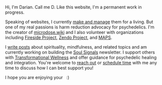 <Heading text="Welcome" level="h1" />

Hi, I'm Darian. Call me D. Like this website, I'm a permanent work in progress.

Speaking of websites, I currently [make and manage](https://drive.google.com/file/d/1iTvpI1tIrhsLtupMHxhMja_BJkFOAb55/view) them for a living. But one of my real passions is harm reduction advocacy for psychedelics. I'm the creator of [microdose.wiki](https://microdose.wiki) and I also volunteer with organizations including [Fireside Project](https://firesideproject.org), [Zendo Project](https://zendoproject.org), and [MAPS](https://maps.org).

I [write posts](/posts) about spirituality, mindfulness, and related topics and am currently working on building the [Soul Signals](https://soul-science.com) newsletter. I support others with [Transformational Wellness](/transformational-wellness) and offer guidance for psychedelic healing and integration. You're welcome to [reach out](mailto:darian@soul-science.com) or [schedule time](https://calendly.com/soul-science/30) with me any time to discuss how I can best support you!

I hope you are enjoying your <TimeOfDayText/> &nbsp; :)
